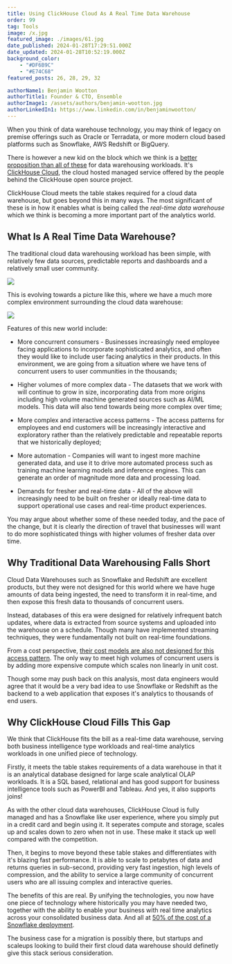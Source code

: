 ```yaml
---
title: Using ClickHouse Cloud As A Real Time Data Warehouse
order: 99
tag: Tools
image: /x.jpg
featured_image: ./images/61.jpg
date_published: 2024-01-28T17:29:51.000Z
date_updated: 2024-01-28T10:52:19.000Z
background_color:
    - "#DF6B9C"
    - "#E74C68"
featured_posts: 26, 28, 29, 32

authorName1: Benjamin Wootton
authorTitle1: Founder & CTO, Ensemble
authorImage1: /assets/authors/benjamin-wootton.jpg
authorLinkedIn1: https://www.linkedin.com/in/benjaminwootton/
---
```



When you think of data warehouse technology, you may think of legacy on premise offerings such as Oracle or Terradata, or more modern cloud based platforms such as Snowflake, AWS Redshift or BigQuery.

There is however a new kid on the block which we think is a [better proposition than all of these](/blog/clickhouse-cloud-disrupts-data-warehouse) for data warehousing workloads.  It's [ClickHouse Cloud](https://clickhouse.com), the cloud hosted managed service offered by the people behind the ClickHouse open source project.

ClickHouse Cloud meets the table stakes required for a cloud data warehouse, but goes beyond this in many ways.  The most significant of these is in how it enables what is being called the _real-time data warehouse_ which we think is becoming a more important part of the analytics world.

## What Is A Real Time Data Warehouse?

The traditional cloud data warehousing workload has been simple, with relatively few data sources, predictable reports and dashboards and a relatively small user community.

<img src="./images/simple.png"/>

This is evolving towards a picture like this, where we have a much more complex environment surrounding the cloud data warehouse:

<img src="./images/complex.png"/>

Features of this new world include:

- More concurrent consumers - Businesses increasingly need employee facing applications to incorporate sophisticated analytics, and often they would like to include user facing analytics in their products. In this environment, we are going from a situation where we have tens of concurrent users to user communities in the thousands;

- Higher volumes of more complex data - The datasets that we work with will continue to grow in size, incorporating data from more origins including high volume machine generated sources such as AI/ML models. This data will also tend towards being more complex over time;

- More complex and interactive access patterns - The access patterns for employees and end customers will be increasingly interactive and exploratory rather than the relatively predictable and repeatable reports that we historically deployed;

- More automation - Companies will want to ingest more machine generated data, and use it to drive more automated process such as training machine learning models and inference engines. This can generate an order of magnitude more data and processing load.

- Demands for fresher and real-time data - All of the above will increasingly need to be built on fresher or ideally real-time data to support operational use cases and real-time product experiences.

You may argue about whether some of these needed today, and the pace of the change, but it is clearly the direction of travel that businesses will want to do more sophisticated things with higher volumes of fresher data over time.  

## Why Traditional Data Warehousing Falls Short

Cloud Data Warehouses such as Snowflake and Redshift are excellent products, but they were not designed for this world where we have huge amounts of data being ingested, the need to transform it in real-time, and then expose this fresh data to thousands of concurrent users.

Instead, databases of this era were designed for relatively infrequent batch updates, where data is extracted from source systems and uploaded into the warehouse on a schedule.  Though many have implemented streaming techniques, they were fundamentally not built on real-time foundations.

From a cost perspective, [their cost models are also not designed for this access pattern](https://ensembleai.io/blog/comparing-clickhouse-snowflake-pricing).  The only way to meet high volumes of concurrent users is by adding more expensive compute which scales non linearly in unit cost. 

Though some may push back on this analysis, most data engineers would agree that it would be a very bad idea to use Snowflake or Redshift as the backend to a web application that exposes it's analytics to thousands of end users.

## Why ClickHouse Cloud Fills This Gap

We think that ClickHouse fits the bill as a real-time data warehouse, serving both business intelligence type workloads and real-time analytics workloads in one unified piece of technology. 

Firstly, it meets the table stakes requirements of a data warehouse in that it is an analytical database designed for large scale analytical OLAP workloads.  It is a SQL based, relational and has good support for business intelligence tools such as PowerBI and Tableau.  And yes, it also supports joins!

As with the other cloud data warehouses, ClickHouse Cloud is fully managed and has a Snowflake like user experience, where you simply put in a credit card and begin using it.  It seperates compute and storage, scales up and scales down to zero when not in use.  These make it stack up well compared with the competition.  

Then, it begins to move beyond these table stakes and differentiates with it's blazing fast performance.  It is able to scale to petabytes of data and returns queries in sub-second, providing very fast ingestion, high levels of compression, and the ability to service a large community of concurrent users who are all issuing complex and interactive queries.

The benefits of this are real.  By unifying the technologies, you now have one piece of technology where historically you may have needed two, together with the ability to enable your business with real time analytics across your consolidated business data.  And all at [50% of the cost of a Snowflake deployment](https://ensembleai.io/blog/comparing-clickhouse-snowflake-pricing).

The business case for a migration is possibly there, but startups and scaleups looking to build their first cloud data warehouse should definetly give this stack serious consideration.  